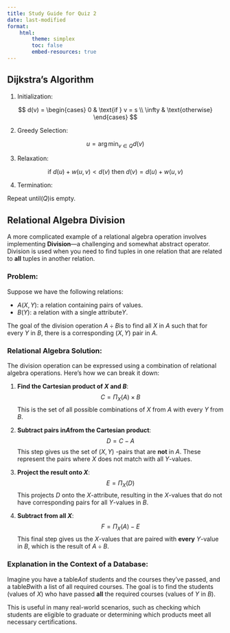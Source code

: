 ```yaml
---
title: Study Guide for Quiz 2
date: last-modified
format:
    html:
        theme: simplex
        toc: false
        embed-resources: true
---
```



## Dijkstra's Algorithm

1. Initialization:

$$
d(v) = 
\begin{cases} 
0 & \text{if } v = s \\
\infty & \text{otherwise}
\end{cases}
$$

2. Greedy Selection:

$$
u = \arg \min_{v \in Q} d(v)
$$

3. Relaxation:

$$
\text{if } d(u) + w(u, v) < d(v) \text{ then } d(v) = d(u) + w(u, v)
$$

4. Termination:

Repeat until$( Q )$is empty.

## Relational Algebra Division

A more complicated example of a relational algebra operation involves implementing **Division**—a challenging and somewhat abstract operator. Division is used when you need to find tuples in one relation that are related to **all** tuples in another relation.

### Problem:
Suppose we have the following relations:

- $A(X, Y)$: a relation containing pairs of values.
- $B(Y)$: a relation with a single attribute$Y$.

The goal of the division operation $A \div B$is to find all $X$ in $A$ such that for every $Y$ in $B$, there is a corresponding $(X, Y)$ pair in $A$.

### Relational Algebra Solution:
The division operation can be expressed using a combination of relational algebra operations. Here's how we can break it down:

1. **Find the Cartesian product of $X$ and $B$**:
$$
C = \Pi_X(A) \times B
$$
This is the set of all possible combinations of $X$ from $A$ with every $Y$ from $B$.

2. **Subtract pairs in$A$from the Cartesian product**:
$$
D = C - A
$$
   This step gives us the set of $(X, Y)$ -pairs that are **not** in $A$. These represent the pairs where $X$ does not match with all $Y$-values.

3. **Project the result onto $X$**:
$$
E = \Pi_X(D)
$$
This projects $D$ onto the $X$-attribute, resulting in the $X$-values that do not have corresponding pairs for all $Y$-values in $B$.

4. **Subtract from all $X$**:
$$
F = \Pi_X(A) - E
$$
This final step gives us the $X$-values that are paired with **every** $Y$-value in $B$, which is the result of $A \div B$.


### Explanation in the Context of a Database:
Imagine you have a table$A$of students and the courses they've passed, and a table$B$with a list of all required courses. The goal is to find the students (values of $X$) who have passed **all** the required courses (values of $Y$ in $B$).

This is useful in many real-world scenarios, such as checking which students are eligible to graduate or determining which products meet all necessary certifications.
